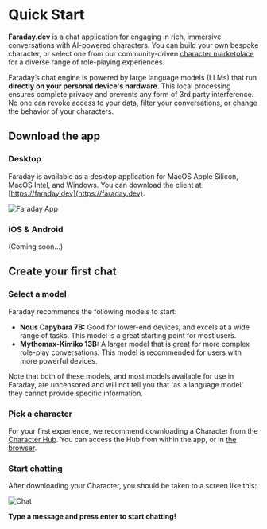 
# Quick Start

**Faraday.dev** is a chat application for engaging in rich, immersive conversations with AI-powered characters. You can build your own bespoke character, or select one from our community-driven [character marketplace](https://faraday.dev/hub) for a diverse range of role-playing experiences.

Faraday’s chat engine is powered by large language models (LLMs) that run **directly on your personal device's hardware**. This local processing ensures complete privacy and prevents any form of 3rd party interference. No one can revoke access to your data, filter your conversations, or change the behavior of your characters.

## Download the app

### Desktop

Faraday is available as a desktop application for MacOS Apple Silicon, MacOS Intel, and Windows. You can download the client at [https://faraday.dev](https://faraday.dev).

![Faraday App](/images/app.png)

### iOS & Android

(Coming soon...)

## Create your first chat

### Select a model

Faraday recommends the following models to start:

- **Nous Capybara 7B:** Good for lower-end devices, and excels at a wide range of tasks. This model is a great starting point for most users.
- **Mythomax-Kimiko 13B:** A larger model that is great for more complex role-play conversations. This model is recommended for users with more powerful devices.

Note that both of these models, and most models available for use in Faraday, are uncensored and will not tell you that 'as a language model' they cannot provide specific information.

### Pick a character

For your first experience, we recommend downloading a Character from the [Character Hub](https://docs.faraday.dev/hub). You can access the Hub from within the app, or in [the browser](https://faraday.dev/hub).

### Start chatting

After downloading your Character, you should be taken to a screen like this:

![Chat](/images/chatting.png)

**Type a message and press enter to start chatting!**
